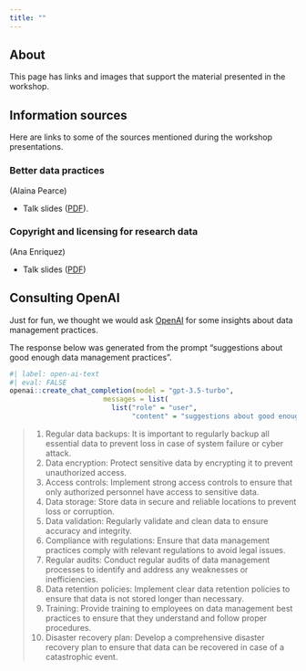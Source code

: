 ```yaml
---
title: ""
---
```


## About

This page has links and images that support the material presented in the workshop.

## Information sources

Here are links to some of the sources mentioned during the workshop presentations.

### Better data practices

(Alaina Pearce)

- Talk slides ([PDF](include/pdf/2025_BetterDataPractices-pearce.pdf)).

<!-- ### Interactive workshop: File naming and directory management -->

<!-- - [Sample dataset]() -->

<!-- - [The Turing Way](https://the-turing-way.netlify.app/index.html) handbook to reproducible, ethical and collaborative data science. -->
<!-- - Goodman, A., Pepe, A., Blocker, A. W., Borgman, C. L., Cranmer, K., Crosas, M., Di Stefano, R., Gil, Y., Groth, P., Hedstrom, M., Hogg, D. W., Kashyap, V., Mahabal, A., Siemiginowska, A., & Slavkovic, A. (2014). Ten simple rules for the care and feeding of scientific data. *PLoS Computational Biology*, *10*(4), e1003542. <https://doi.org/10.1371/journal.pcbi.1003542>. -->
<!-- - Version control -->
<!--   - [GitHub](https://github.com), a web service for version control using git. -->
<!--   - [Subversion](https://subversion.apache.org), a web service for version control using git -->
<!-- - Penn State Open Science [GitHub repo](https://github.com/penn-state-open-science) -->
<!--   - 2023 Bootcamp [site](https://penn-state-open-science.github.io/bootcamp-2023/), [repo](https://github.com/penn-state-open-science//bootcamp-2023/) -->
<!--   - 2022-23 interest and knowledge survey [site](https://penn-state-open-science.github.io/survey-fall-2022), [repo](https://github.com/penn-state-open-science/survey-fall-2022) -->
<!-- - Wickham, H. (2014). Tidy Data, *Journal of Statistical Software*, <https://doi.org/10.18637/jss.v059.i10>. -->

### Copyright and licensing for research data

(Ana Enriquez)

- Talk slides ([PDF](include/pdf/Copyright_and_Licensing_for_Research_Data.pdf))

<!-- - The (Dr. Alondra) Nelson [memo](https://www.whitehouse.gov/wp-content/uploads/2022/08/08-2022-OSTP-Public-access-Memo.pdf) on "Ensuring Free, Immediate, and Equitable Access to Federally Funded Research" -->
<!-- - [NIH Data Management and Sharing Policy](https://sharing.nih.gov/data-management-and-sharing-policy) -->
<!-- - Data Management Plan Tool [(DMPTool)](https://dmptool.org) -->
<!-- - [Penn State Data Storage Finder](https://datastoragefinder.psu.edu) -->
<!-- - (Draft) [Penn State Research Data Management Policy](https://www.research.psu.edu/research-data-management-policy) -->
<!-- - [Penn State Policy IP01](https://policy.psu.edu/policies/ip01#:~:text=The%20University%20is%20granted%20the,scope%20of%20the%20University%20employment) "Ownership and Management of Intellectual Property (Formerly RA11 - Patents and Copyrights [Intellectual Property])" -->

<!-- ### Case study -->

<!-- - Sample "untidy" [data](xlsx/data_mgmt_workshop_data.xlsx) -->

<!-- ![Comments on untidy data sample](include/img/sample-data-file-comments-1-of-2.jpeg) -->

<!-- ![Comments on untidy data sample](include/img/sample-data-file-comments-2-of-2.jpeg) -->

<!-- - Problem with MS Excel's automatic [conversion names for genes](https://www.theverge.com/2020/8/6/21355674/human-genes-rename-microsoft-excel-misreading-dates) -->

<!-- ### Discussion -->

<!-- - [Catch-22](https://en.wikipedia.org/wiki/Catch-22) and Joseph Heller's [career at Penn State](https://cals.la.psu.edu/news/marathon-reading-of-catch-22/) -->

## Consulting OpenAI

Just for fun, we thought we would ask [OpenAI](https://openai.com) for some insights about data management practices.

<!-- The following code sketch is not run and will not work as-is, but is used as a sketch for how to do this sort of thing. -->

<!-- ```{r} -->
<!-- #| label: open-ai-image -->
<!-- #| eval: true -->

<!-- ai_img <- openai::create_image(prompt = "good enough data management practices", size="512x512", response_format = "url") -->
<!-- ``` -->

<!-- ![OpenAI response to "good enough data management practices"](include/img/open-ai-good-enough-data-mgmt.png) -->

The response below was generated from the prompt "suggestions about good enough data management practices".

```r
#| label: open-ai-text
#| eval: FALSE
openai::create_chat_completion(model = "gpt-3.5-turbo",
                       messages = list(
                         list("role" = "user",
                              "content" = "suggestions about good enough data management practices")))
```

>1. Regular data backups: It is important to regularly backup all essential data to prevent loss in case of system failure or cyber attack.
>2. Data encryption: Protect sensitive data by encrypting it to prevent unauthorized access.
>3. Access controls: Implement strong access controls to ensure that only authorized personnel have access to sensitive data. 
>4. Data storage: Store data in secure and reliable locations to prevent loss or corruption.
>5. Data validation: Regularly validate and clean data to ensure accuracy and integrity.
>6. Compliance with regulations: Ensure that data management practices comply with relevant regulations to avoid legal issues.
>7. Regular audits: Conduct regular audits of data management processes to identify and address any weaknesses or inefficiencies. 
>8. Data retention policies: Implement clear data retention policies to ensure that data is not stored longer than necessary. 
>9. Training: Provide training to employees on data management best practices to ensure that they understand and follow proper procedures. 
>10. Disaster recovery plan: Develop a comprehensive disaster recovery plan to ensure that data can be recovered in case of a catastrophic event.
